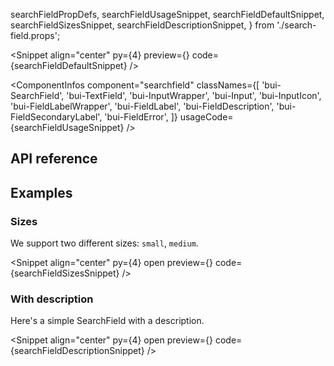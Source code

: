   searchFieldPropDefs,
  searchFieldUsageSnippet,
  searchFieldDefaultSnippet,
  searchFieldSizesSnippet,
  searchFieldDescriptionSnippet,
} from './search-field.props';

<PageTitle
  title="SearchField"
  description="A SearchField is a text field designed for searches."
/>

<Snippet
  align="center"
  py={4}
  preview={<SearchFieldSnippet story="WithLabel" />}
  code={searchFieldDefaultSnippet}
/>

<ComponentInfos
  component="searchfield"
  classNames={[
    'bui-SearchField',
    'bui-TextField',
    'bui-InputWrapper',
    'bui-Input',
    'bui-InputIcon',
    'bui-FieldLabelWrapper',
    'bui-FieldLabel',
    'bui-FieldDescription',
    'bui-FieldSecondaryLabel',
    'bui-FieldError',
  ]}
  usageCode={searchFieldUsageSnippet}
/>

## API reference

<PropsTable data={searchFieldPropDefs} />

## Examples

### Sizes

We support two different sizes: `small`, `medium`.

<Snippet
  align="center"
  py={4}
  open
  preview={<SearchFieldSnippet story="Sizes" />}
  code={searchFieldSizesSnippet}
/>

### With description

Here's a simple SearchField with a description.

<Snippet
  align="center"
  py={4}
  open
  preview={<SearchFieldSnippet story="WithDescription" />}
  code={searchFieldDescriptionSnippet}
/>
